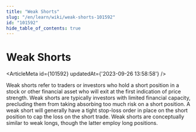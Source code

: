 ```yaml
---
title: "Weak Shorts"
slug: "/en/learn/wiki/weak-shorts-101592"
id: "101592"
hide_table_of_contents: true
---
```



# Weak Shorts

<ArticleMeta id={101592} updatedAt={'2023-09-26 13:58:58'} />
<div className='border-solid border-b border-t-0 my-4 border-[var(--ifm-color-gray-300)]' />

Weak shorts refer to traders or investors who hold a short position in a stock or other financial asset who will exit at the first indication of price strength. Weak shorts are typically investors with limited financial capacity, precluding them from taking absorbing too much risk on a short position. A weak short will generally have a tight stop-loss order in place on the short position to cap the loss on the short trade. Weak shorts are conceptually similar to weak longs, though the latter employ long positions.
